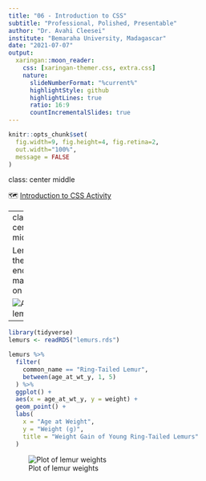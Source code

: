 ```yaml
---
title: "06 - Introduction to CSS"
subtitle: "Professional, Polished, Presentable"
author: "Dr. Avahi Cleesei"
institute: "Bemaraha University, Madagascar"
date: "2021-07-07"
output:
  xaringan::moon_reader:
    css: [xaringan-themer.css, extra.css]
    nature:
      slideNumberFormat: "%current%"
      highlightStyle: github
      highlightLines: true
      ratio: 16:9
      countIncrementalSlides: true
---
```


```r
knitr::opts_chunk$set(
  fig.width=9, fig.height=4, fig.retina=2, 
  out.width="100%",
  message = FALSE
)
```

class: center middle

🗺 [Introduction to CSS Activity](https://presentable-user2021.netlify.app/materials/act-02/06-css-into/#activity)

---
class: center middle

Lemurs are the most endangered mammals on Earth

![A cute lemur](lemur.jpg)






---

```r
library(tidyverse)
lemurs <- readRDS("lemurs.rds")

lemurs %>%
  filter(
    common_name == "Ring-Tailed Lemur",
    between(age_at_wt_y, 1, 5)
  ) %>%
  ggplot() +
  aes(x = age_at_wt_y, y = weight) +
  geom_point() +
  labs(
    x = "Age at Weight",
    y = "Weight (g)",
    title = "Weight Gain of Young Ring-Tailed Lemurs"
  )
```

![Plot of lemur weights](06-start_files/figure-html/lemur-weight-1.png)

